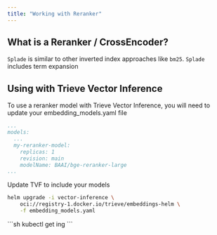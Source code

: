 ```yaml
---
title: "Working with Reranker"
---
```


## What is a Reranker / CrossEncoder?

`Splade` is similar to other inverted index approaches like `bm25`. `Splade` includes term expansion

## Using with Trieve Vector Inference

<Steps>
<Step title="Update embedding_models.yaml">
To use a reranker model with Trieve Vector Inference, you will need to update your embedding_models.yaml file

```yaml embedding_models.yaml
...
models:
  ...
  my-reranker-model:
    replicas: 1
    revision: main
    modelName: BAAI/bge-reranker-large
...
```
</Step>

<Step title="Upgrade your TVF cluster">
Update TVF to include your models

```bash
helm upgrade -i vector-inference \
    oci://registry-1.docker.io/trieve/embeddings-helm \
    -f embedding_models.yaml
```
</Step>

<Step title="Get embeddings endpoint">
```sh
kubectl get ing
```
</Step>
</Steps>
